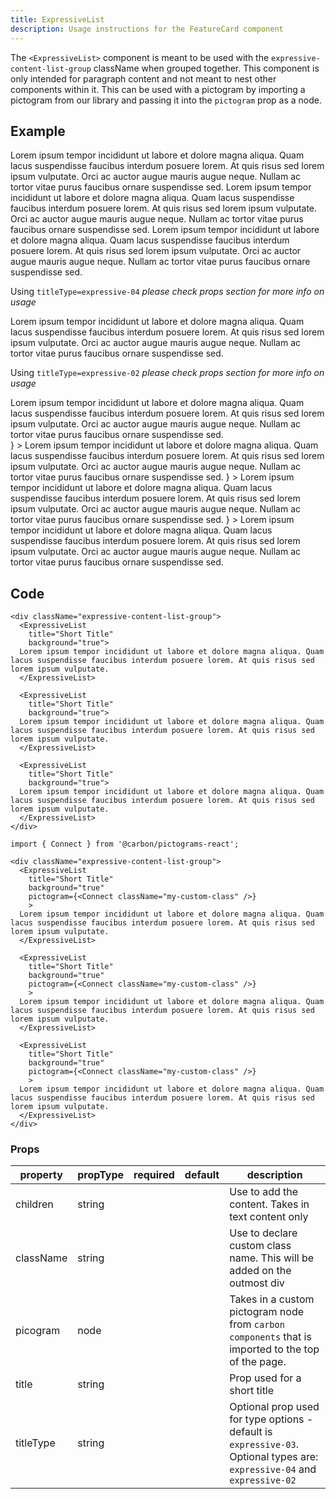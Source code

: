 ```yaml
---
title: ExpressiveList
description: Usage instructions for the FeatureCard component
---
```



<PageDescription>

The `<ExpressiveList>` component is meant to be used with the `expressive-content-list-group` className when grouped together. This component is only intended for paragraph content and not meant to nest other components within it. This can be used with a pictogram by importing a pictogram from our library and passing it into the `pictogram` prop as a node.

</PageDescription>

## Example

<Title>Content only</Title>

<div className="expressive-content-list-group">
<ExpressiveList 
  title="Short Title"
  background={true}
>
Lorem ipsum tempor incididunt ut labore et dolore magna aliqua. Quam lacus suspendisse faucibus interdum posuere lorem. At quis risus sed lorem ipsum vulputate. Orci ac auctor augue mauris augue neque. Nullam ac tortor vitae purus faucibus ornare suspendisse sed. 
</ExpressiveList>
<ExpressiveList 
  title="Short Title"
  background={true}
>
Lorem ipsum tempor incididunt ut labore et dolore magna aliqua. Quam lacus suspendisse faucibus interdum posuere lorem. At quis risus sed lorem ipsum vulputate. Orci ac auctor augue mauris augue neque. Nullam ac tortor vitae purus faucibus ornare suspendisse sed. 
</ExpressiveList>
<ExpressiveList 
  title="Short Title"
  background={true}
>
Lorem ipsum tempor incididunt ut labore et dolore magna aliqua. Quam lacus suspendisse faucibus interdum posuere lorem. At quis risus sed lorem ipsum vulputate. Orci ac auctor augue mauris augue neque. Nullam ac tortor vitae purus faucibus ornare suspendisse sed. 
</ExpressiveList>
</div>

Using `titleType=expressive-04` *please check props section for more info on usage*

<div className="expressive-content-list-group">
<ExpressiveList 
  title="Short Title"
  titleType="expressive-04"
  background={true}
>
Lorem ipsum tempor incididunt ut labore et dolore magna aliqua. Quam lacus suspendisse faucibus interdum posuere lorem. At quis risus sed lorem ipsum vulputate. Orci ac auctor augue mauris augue neque. Nullam ac tortor vitae purus faucibus ornare suspendisse sed. 
</ExpressiveList>
</div>

Using `titleType=expressive-02` *please check props section for more info on usage*

<div className="expressive-content-list-group">
<ExpressiveList 
  title="Short Title"
  titleType="expressive-02"
  background={true}
>
Lorem ipsum tempor incididunt ut labore et dolore magna aliqua. Quam lacus suspendisse faucibus interdum posuere lorem. At quis risus sed lorem ipsum vulputate. Orci ac auctor augue mauris augue neque. Nullam ac tortor vitae purus faucibus ornare suspendisse sed. 
</ExpressiveList>
</div>

<Title>With pictograms</Title>

<div className="expressive-content-list-group">
<ExpressiveList 
  title="Short Title"
  background={true}
  pictogram={<Connect aria-label="Add" className="my-custom-class" />}
>
Lorem ipsum tempor incididunt ut labore et dolore magna aliqua. Quam lacus suspendisse faucibus interdum posuere lorem. At quis risus sed lorem ipsum vulputate. Orci ac auctor augue mauris augue neque. Nullam ac tortor vitae purus faucibus ornare suspendisse sed. 
</ExpressiveList>
<ExpressiveList 
  title="Short Title"
  background={true}
  pictogram={<Connect aria-label="Add" className="my-custom-class" />}
>
Lorem ipsum tempor incididunt ut labore et dolore magna aliqua. Quam lacus suspendisse faucibus interdum posuere lorem. At quis risus sed lorem ipsum vulputate. Orci ac auctor augue mauris augue neque. Nullam ac tortor vitae purus faucibus ornare suspendisse sed. 
</ExpressiveList>
<ExpressiveList 
  title="Short Title"
  background={true}
  pictogram={<Connect aria-label="Add" className="my-custom-class" />}
>
Lorem ipsum tempor incididunt ut labore et dolore magna aliqua. Quam lacus suspendisse faucibus interdum posuere lorem. At quis risus sed lorem ipsum vulputate. Orci ac auctor augue mauris augue neque. Nullam ac tortor vitae purus faucibus ornare suspendisse sed. 
</ExpressiveList>
</div>

## Code

<Title>Content only</Title>

```mdx path=components/ExpressiveList/ExpressiveList.js src=https://github.com/carbon-design-system/gatsby-theme-carbon/tree/main/packages/gatsby-theme-carbon/src/components/ExpressiveList
<div className="expressive-content-list-group">
  <ExpressiveList 
    title="Short Title"
    background="true">
  Lorem ipsum tempor incididunt ut labore et dolore magna aliqua. Quam lacus suspendisse faucibus interdum posuere lorem. At quis risus sed lorem ipsum vulputate.
  </ExpressiveList>

  <ExpressiveList 
    title="Short Title"
    background="true">
  Lorem ipsum tempor incididunt ut labore et dolore magna aliqua. Quam lacus suspendisse faucibus interdum posuere lorem. At quis risus sed lorem ipsum vulputate.
  </ExpressiveList>
    
  <ExpressiveList 
    title="Short Title"
    background="true">
  Lorem ipsum tempor incididunt ut labore et dolore magna aliqua. Quam lacus suspendisse faucibus interdum posuere lorem. At quis risus sed lorem ipsum vulputate.
  </ExpressiveList>
</div>
```

<Title>With pictograms</Title>

```mdx path=components/ExpressiveList/ExpressiveList.js src=https://github.com/carbon-design-system/gatsby-theme-carbon/tree/main/packages/gatsby-theme-carbon/src/components/ExpressiveList
import { Connect } from '@carbon/pictograms-react';

<div className="expressive-content-list-group">
  <ExpressiveList 
    title="Short Title"
    background="true"
    pictogram={<Connect className="my-custom-class" />}
    >
  Lorem ipsum tempor incididunt ut labore et dolore magna aliqua. Quam lacus suspendisse faucibus interdum posuere lorem. At quis risus sed lorem ipsum vulputate.
  </ExpressiveList>

  <ExpressiveList 
    title="Short Title"
    background="true"
    pictogram={<Connect className="my-custom-class" />}
    >
  Lorem ipsum tempor incididunt ut labore et dolore magna aliqua. Quam lacus suspendisse faucibus interdum posuere lorem. At quis risus sed lorem ipsum vulputate.
  </ExpressiveList>
    
  <ExpressiveList 
    title="Short Title"
    background="true"
    pictogram={<Connect className="my-custom-class" />}
    >
  Lorem ipsum tempor incididunt ut labore et dolore magna aliqua. Quam lacus suspendisse faucibus interdum posuere lorem. At quis risus sed lorem ipsum vulputate.
  </ExpressiveList>
</div>
```

### Props

| property   | propType | required | default  | description                                                                                                        |
| ---------- | -------- | -------- | -------- | ------------------------------------------------------------------------------------------------------------------ |
| children   | string   |          |          | Use to add the content. Takes in text content only                                                                 | 
| className  | string   |          |          | Use to declare custom class name. This will be added on the outmost div                                            | 
| picogram   | node     |          |          | Takes in a custom pictogram node from `carbon components` that is imported to the top of the page.                 |
| title      | string   |          |          | Prop used for a short title                                                                                        |  
| titleType  | string   |          |          | Optional prop used for type options - default is `expressive-03`. Optional types are: `expressive-04` and `expressive-02` |
